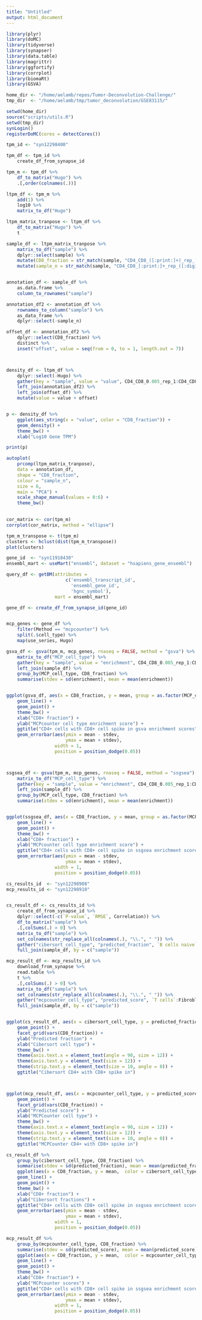 ```yaml
---
title: "Untitled"
output: html_document
---
```


```r
library(plyr)
library(doMC)
library(tidyverse)
library(synapser)
library(data.table)
library(magrittr)
library(ggfortify)
library(corrplot)
library(biomaRt)
library(GSVA)

home_dir <- "/home/aelamb/repos/Tumor-Deconvolution-Challenge/"
tmp_dir  <- "/home/aelamb/tmp/tumor_deconvolution/GSE83115/"

setwd(home_dir)
source("scripts/utils.R")
setwd(tmp_dir)
synLogin()
registerDoMC(cores = detectCores())
```


```r

tpm_id <- "syn12298400"

tpm_df <- tpm_id %>% 
    create_df_from_synapse_id 

tpm_m <- tpm_df %>% 
    df_to_matrix("Hugo") %>% 
    .[,order(colnames(.))]

ltpm_df <- tpm_m %>% 
    add(1) %>% 
    log10 %>% 
    matrix_to_df("Hugo")

ltpm_matrix_tranpose <- ltpm_df %>% 
    df_to_matrix("Hugo") %>% 
    t

sample_df <- ltpm_matrix_tranpose %>% 
    matrix_to_df("sample") %>% 
    dplyr::select(sample) %>% 
    mutate(CD8_fraction = str_match(sample, "CD4_CD8_([:print:]+)_rep_[:digit:]+")[,2]) %>% 
    mutate(sample_n = str_match(sample, "CD4_CD8_[:print:]+_rep_([:digit:]+)")[,2]) 


annotation_df <- sample_df %>% 
    as.data.frame %>% 
    column_to_rownames("sample") 


```



```r
annotation_df2 <- annotation_df %>% 
    rownames_to_column("sample") %>% 
    as_data_frame %>% 
    dplyr::select(-sample_n)

offset_df <- annotation_df2 %>% 
    dplyr::select(CD8_fraction) %>% 
    distinct %>% 
    inset("offset", value = seq(from = 0, to = 1, length.out = 7))



density_df <- ltpm_df %>% 
    dplyr::select(-Hugo) %>% 
    gather(key = "sample", value = "value", CD4_CD8_0.005_rep_1:CD4_CD8_0.5_rep_3) %>% 
    left_join(annotation_df2) %>% 
    left_join(offset_df) %>% 
    mutate(value = value + offset)


p <- density_df %>% 
    ggplot(aes_string(x = "value", color = "CD8_fraction")) +
    geom_density() +
    theme_bw() +
    xlab("Log10 Gene TPM") 

print(p)

```

```r

autoplot(
    prcomp(ltpm_matrix_tranpose), 
    data = annotation_df, 
    shape = "CD8_fraction", 
    colour = "sample_n",
    size = 6,
    main = "PCA") +
    scale_shape_manual(values = 0:6) +
    theme_bw() 
    

```

```r
cor_matrix <- cor(tpm_m)
corrplot(cor_matrix, method = "ellipse")
```

```r
tpm_m_transpose <- t(tpm_m)
clusters <- hclust(dist(tpm_m_transpose))
plot(clusters)

```

```r
gene_id  <- "syn11918430"
ensembl_mart <- useMart("ensembl", dataset = "hsapiens_gene_ensembl")

query_df <- getBM(attributes = 
                      c('ensembl_transcript_id',
                        'ensembl_gene_id', 
                        'hgnc_symbol'), 
                  mart = ensembl_mart)

gene_df <- create_df_from_synapse_id(gene_id) 


mcp_genes <- gene_df %>% 
    filter(Method == "mcpcounter") %>% 
    split(.$cell_type) %>% 
    map(use_series, Hugo)

gsva_df <- gsva(tpm_m, mcp_genes, rnaseq = FALSE, method = "gsva") %>% 
    matrix_to_df("MCP_cell_type") %>% 
    gather(key = "sample", value = "enrichment", CD4_CD8_0.005_rep_1:CD4_CD8_0.5_rep_3) %>% 
    left_join(sample_df) %>% 
    group_by(MCP_cell_type, CD8_fraction) %>% 
    summarise(stdev = sd(enrichment), mean = mean(enrichment))


ggplot(gsva_df, aes(x = CD8_fraction, y = mean, group = as.factor(MCP_cell_type), color = MCP_cell_type)) +
    geom_line() +
    geom_point() +
    theme_bw() +
    xlab("CD8+ fraction") +
    ylab("MCPcounter cell type enrichment score") +
    ggtitle("CD4+ cells with CD8+ cell spike in gsva enrichment scores") +
    geom_errorbar(aes(ymin = mean - stdev, 
                      ymax = mean + stdev),
                  width = 1,
                  position = position_dodge(0.05))



ssgsea_df <- gsva(tpm_m, mcp_genes, rnaseq = FALSE, method = "ssgsea") %>% 
    matrix_to_df("MCP_cell_type") %>% 
    gather(key = "sample", value = "enrichment", CD4_CD8_0.005_rep_1:CD4_CD8_0.5_rep_3) %>% 
    left_join(sample_df) %>% 
    group_by(MCP_cell_type, CD8_fraction) %>% 
    summarise(stdev = sd(enrichment), mean = mean(enrichment))


ggplot(ssgsea_df, aes(x = CD8_fraction, y = mean, group = as.factor(MCP_cell_type), color = MCP_cell_type)) +
    geom_line() +
    geom_point() +
    theme_bw() +
    xlab("CD8+ fraction") +
    ylab("MCPcounter cell type enrichment score") +
    ggtitle("CD4+ cells with CD8+ cell spike in ssgsea enrichment scores") +
    geom_errorbar(aes(ymin = mean - stdev, 
                      ymax = mean + stdev),
                  width = 1,
                  position = position_dodge(0.05))
```

```r

cs_results_id  <- "syn12298908"
mcp_results_id <- "syn12298910"


cs_result_df <- cs_results_id %>%
    create_df_from_synapse_id %>% 
    dplyr::select(-c(`P-value`, `RMSE`, Correlation)) %>% 
    df_to_matrix("sample") %>% 
    .[,colSums(.) > 0] %>% 
    matrix_to_df("sample") %>% 
    set_colnames(str_replace_all(colnames(.), "\\.", " ")) %>% 
    gather("cibersort_cell_type", "predicted_fraction", `B cells naive`:Eosinophils) %>% 
    full_join(sample_df, by = c("sample"))

mcp_result_df <- mcp_results_id %>%
    download_from_synapse %>% 
    read.table %>% 
    t %>% 
    .[,colSums(.) > 0] %>% 
    matrix_to_df("sample") %>% 
    set_colnames(str_replace_all(colnames(.), "\\.", " ")) %>% 
    gather("mcpcounter_cell_type", "predicted_score", `T cells`:Fibroblasts) %>% 
    full_join(sample_df, by = c("sample"))


ggplot(cs_result_df, aes(x = cibersort_cell_type, y = predicted_fraction)) +
    geom_point() +
    facet_grid(vars(CD8_fraction)) +
    ylab("Predicted fraction") +
    xlab("Cibersort cell type") +
    theme_bw() +
    theme(axis.text.x = element_text(angle = 90, size = 12)) +
    theme(axis.text.y = element_text(size = 12)) +
    theme(strip.text.y = element_text(size = 10, angle = 0)) +
    ggtitle("Cibersort CD4+ with CD8+ spike in")



ggplot(mcp_result_df, aes(x = mcpcounter_cell_type, y = predicted_score)) +
    geom_point() +
    facet_grid(vars(CD8_fraction)) +
    ylab("Predicted score") +
    xlab("MCPCounter cell type") +
    theme_bw() +
    theme(axis.text.x = element_text(angle = 90, size = 12)) +
    theme(axis.text.y = element_text(size = 12)) +
    theme(strip.text.y = element_text(size = 10, angle = 0)) +
    ggtitle("MCPCounter CD4+ with CD8+ spike in")

cs_result_df %>% 
    group_by(cibersort_cell_type, CD8_fraction) %>% 
    summarise(stdev = sd(predicted_fraction), mean = mean(predicted_fraction)) %>% 
    ggplot(aes(x = CD8_fraction, y = mean,  color = cibersort_cell_type)) +
    geom_line() +
    geom_point() +
    theme_bw() +
    xlab("CD8+ fraction") +
    ylab("Cibersort fractions") +
    ggtitle("CD4+ cells with CD8+ cell spike in ssgsea enrichment scores") +
    geom_errorbar(aes(ymin = mean - stdev, 
                      ymax = mean + stdev),
                  width = 1,
                  position = position_dodge(0.05))

mcp_result_df %>% 
    group_by(mcpcounter_cell_type, CD8_fraction) %>% 
    summarise(stdev = sd(predicted_score), mean = mean(predicted_score)) %>% 
    ggplot(aes(x = CD8_fraction, y = mean,  color = mcpcounter_cell_type)) +
    geom_line() +
    geom_point() +
    theme_bw() +
    xlab("CD8+ fraction") +
    ylab("MCPcounter scores") +
    ggtitle("CD4+ cells with CD8+ cell spike in ssgsea enrichment scores") +
    geom_errorbar(aes(ymin = mean - stdev, 
                      ymax = mean + stdev),
                  width = 1,
                  position = position_dodge(0.05))


```